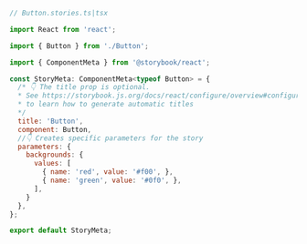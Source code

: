 ```js
// Button.stories.ts|tsx

import React from 'react';

import { Button } from './Button';

import { ComponentMeta } from '@storybook/react';

const StoryMeta: ComponentMeta<typeof Button> = {
  /* 👇 The title prop is optional.
  * See https://storybook.js.org/docs/react/configure/overview#configure-story-loading
  * to learn how to generate automatic titles
  */
  title: 'Button',
  component: Button,
  //👇 Creates specific parameters for the story
  parameters: {
    backgrounds: {
      values: [
        { name: 'red', value: '#f00', },
        { name: 'green', value: '#0f0', },
      ],
    }
  },
};

export default StoryMeta;
```
